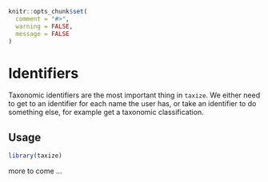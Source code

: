 ```r
knitr::opts_chunk$set(
  comment = "#>",
  warning = FALSE,
  message = FALSE
)
```

# Identifiers {#identifiers}

Taxonomic identifiers are the most important thing in `taxize`. We either need to get to an identifier for each name the user has, or take an identifier to do something else, for example get a taxonomic classification.

## Usage {#search-usage}

```r
library(taxize)
```

more to come ...
